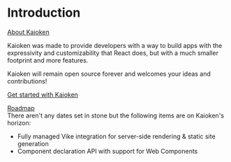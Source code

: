 
# Introduction

<HighlightOnLoad hash="#about-kaioken">
  <div className="docs-section-header">
    <a id="about-kaioken" href="#about-kaioken">About Kaioken</a>
  </div>

  Kaioken was made to provide developers with a way to build apps with the expressivity and customizability that React does,
  but with a much smaller footprint and more features.

  Kaioken will remain <ExternalLink href="https://github.com/CrimsonChi/kaioken" >open source</ExternalLink> forever and welcomes your ideas and contributions!

  <p className="text-xl">
    <a href="/docs/getting-started">Get started with Kaioken</a>
  </p>
</HighlightOnLoad>

<div className="py-4">
</div>
<HighlightOnLoad hash="#roadmap">
  <div className="docs-section-header">
    <a id="roadmap" href="#roadmap">Roadmap</a>
  </div>
  There aren't any dates set in stone but the following items are on Kaioken's horizon:

  - Fully managed <ExternalLink href="https://vike.dev" >Vike</ExternalLink> integration
    for server-side rendering & static site generation
  - Component declaration API with support for <ExternalLink href="https://developer.mozilla.org/en-US/docs/Web/API/Web_components">Web Components</ExternalLink>
</HighlightOnLoad>
